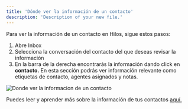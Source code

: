 ```yaml
---
title: 'Dónde ver la información de un contacto'
description: 'Description of your new file.'
---
```

Para ver la información de un contacto en Hilos, sigue estos pasos:

1. Abre Inbox
2. Selecciona la conversación del contacto del que deseas revisar la información 
3. En la barra de la derecha encontrarás la información dando click en **contacto.** En esta sección podrás ver información relevante como etiquetas de contacto, agentes asignados y notas.

![Donde ver la informacion de un contacto](https://hilos-media.s3.us-east-2.amazonaws.com/mintlify/guides/new-agent/inbox/6+-+Do%CC%81nde+ver+la+informacio%CC%81n+de+un+contacto.jpeg)

Puedes leer y aprender más sobre la información de tus contactos [aquí.](https://hilos.io/docs/user/using-hilos/inbox/contact-tab)